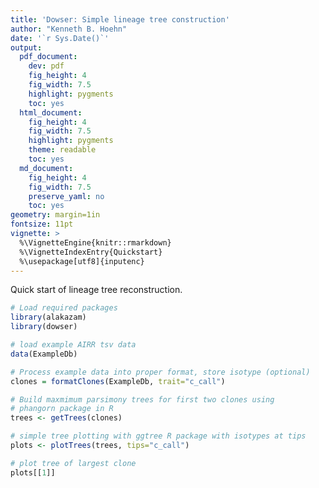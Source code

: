 ```yaml
---
title: 'Dowser: Simple lineage tree construction'
author: "Kenneth B. Hoehn"
date: '`r Sys.Date()`'
output:
  pdf_document:
    dev: pdf
    fig_height: 4
    fig_width: 7.5
    highlight: pygments
    toc: yes
  html_document:
    fig_height: 4
    fig_width: 7.5
    highlight: pygments
    theme: readable
    toc: yes
  md_document:
    fig_height: 4
    fig_width: 7.5
    preserve_yaml: no
    toc: yes
geometry: margin=1in
fontsize: 11pt
vignette: >
  %\VignetteEngine{knitr::rmarkdown}
  %\VignetteIndexEntry{Quickstart}
  %\usepackage[utf8]{inputenc}
---
```


Quick start of lineage tree reconstruction.

```r
# Load required packages
library(alakazam)
library(dowser)

# load example AIRR tsv data
data(ExampleDb)

# Process example data into proper format, store isotype (optional)
clones = formatClones(ExampleDb, trait="c_call")

# Build maxmimum parsimony trees for first two clones using 
# phangorn package in R
trees <- getTrees(clones)

# simple tree plotting with ggtree R package with isotypes at tips
plots <- plotTrees(trees, tips="c_call")

# plot tree of largest clone
plots[[1]]
```

